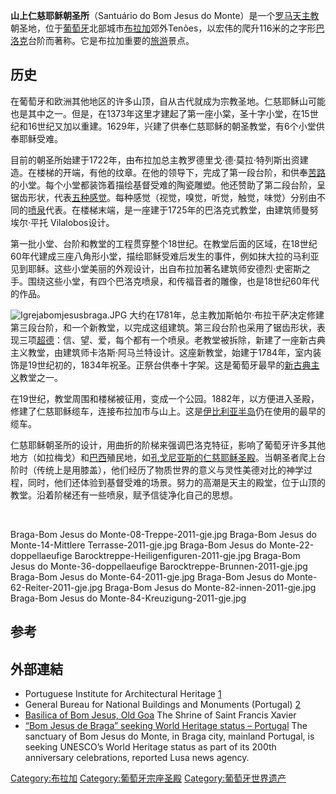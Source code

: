 {{Infobox UNESCO World Heritage Site
| WHS           = [[布拉加|布拉加]]山上仁慈耶穌朝聖所
| image         = Bom Jesus.jpg
| image_upright = 
| caption       = 山上仁慈耶穌朝聖所的樓梯和教堂
| location      = {{POR}}
| criteria      = {{UNESCO WHS type|(iv)}}(iv)
| ID            = 1590
| coordinates   = {{coord|41|33|17.8|N|8|22|37.3|W|format=dms|display=inline,title}}
| year          = 2019
| area          = {{convert|26|ha|acre|abbr=on}}
| buffer_zone   = {{convert|232|ha|acre|abbr=on}}
| locmapin      = Portugal
| map_caption   = 
}}
'''山上仁慈耶稣朝圣所'''（Santuário do Bom Jesus do Monte）是一个[[罗马天主教|罗马天主教]]朝圣地，位于[[葡萄牙|葡萄牙]]北部城市[[布拉加|布拉加]]郊外Tenões，以宏伟的爬升116米的之字形[[巴洛克|巴洛克]]台阶而著称。它是布拉加重要的[[旅游|旅游]]景点。

==历史==
在葡萄牙和欧洲其他地区的许多山顶，自从古代就成为宗教圣地。仁慈耶稣山可能也是其中之一。但是，在1373年这里才建起了第一座小棠，圣十字小堂，在15世纪和16世纪又加以重建。1629年，兴建了供奉仁慈耶稣的朝圣教堂，有6个小堂供奉耶稣受难。

目前的朝圣所始建于1722年，由布拉加总主教罗德里戈·德·莫拉·特列斯出资建造。在楼梯的开端，有他的纹章。在他的领导下，完成了第一段台阶，和供奉[[苦路|苦路]]的小堂。每个小堂都装饰着描绘基督受难的陶瓷雕塑。他还赞助了第二段台阶，呈锯齿形状，代表[[感觉|五种感觉]]。每种感觉（视觉，嗅觉，听觉，触觉，味觉）分别由不同的[[喷泉|喷泉]]代表。在楼梯末端，是一座建于1725年的巴洛克式教堂，由建筑师曼努埃尔·平托 Vilalobos设计。

第一批小堂、台阶和教堂的工程贯穿整个18世纪。在教堂后面的区域，在18世纪60年代建成三座八角形小堂，描绘耶稣受难后发生的事件，例如抹大拉的马利亚见到耶稣。这些小堂美丽的外观设计，出自布拉加著名建筑师安德烈·史密斯之手。围绕这些小堂，有四个巴洛克喷泉，和传福音者的雕像，也是18世纪60年代的作品。 

[[Image:Igrejabomjesusbraga.JPG|thumb]]
大约在1781年，总主教加斯帕尔·布拉干萨决定修建第三段台阶，和一个新教堂，以完成这组建筑。第三段台阶也采用了锯齿形状，表现三项[[超德|超德]]：信、望、爱，每个都有一个喷泉。老教堂被拆除，新建了一座新古典主义教堂，由建筑师卡洛斯·阿马兰特设计。这座新教堂，始建于1784年，室内装饰是19世纪初的，1834年祝圣。正祭台供奉十字架。这是葡萄牙最早的[[新古典主义建筑|新古典主义]]教堂之一。

在19世纪，教堂周围和楼梯被征用，变成一个公园。1882年，以方便进入圣殿，修建了仁慈耶稣缆车，连接布拉加市与山上。这是[[伊比利亚半岛|伊比利亚半岛]]仍在使用的最早的缆车。

仁慈耶稣朝圣所的设计，用曲折的阶梯来强调巴洛克特征，影响了葡萄牙许多其他地方（如拉梅戈）和[[巴西|巴西]]殖民地，如[[孔戈尼亚斯的仁慈耶稣圣殿|孔戈尼亚斯的仁慈耶稣圣殿]]。当朝圣者爬上台阶时（传统上是用膝盖），他们经历了物质世界的意义与灵性美德对比的神学过程，同时，他们还体验到基督受难的场景。努力的高潮是天主的殿堂，位于山顶的教堂。沿着阶梯还有一些喷泉，赋予信徒净化自己的思想。

<br><gallery class=center caption="山上仁慈耶稣朝圣所 - Bom Jesus do Monte">
Braga-Bom Jesus do Monte-08-Treppe-2011-gje.jpg
Braga-Bom Jesus do Monte-14-Mittlere Terrasse-2011-gje.jpg
Braga-Bom Jesus do Monte-22-doppellaeufige Barocktreppe-Heiligenfiguren-2011-gje.jpg
Braga-Bom Jesus do Monte-36-doppellaeufige Barocktreppe-Brunnen-2011-gje.jpg
Braga-Bom Jesus do Monte-64-2011-gje.jpg
Braga-Bom Jesus do Monte-62-Reiter-2011-gje.jpg
Braga-Bom Jesus do Monte-82-innen-2011-gje.jpg
Braga-Bom Jesus do Monte-84-Kreuzigung-2011-gje.jpg
</gallery>

==参考==
{{reflist}}

== 外部連結 ==
*Portuguese Institute for Architectural Heritage [https://web.archive.org/web/20060614104456/http://www.ippar.pt/]
*General Bureau for National Buildings and Monuments (Portugal) [https://web.archive.org/web/20150111072326/http://www.monumentos.pt/]
*[https://web.archive.org/web/20090831074329/http://www.bomjesus.in/ Basilica of Bom Jesus, Old Goa] The Shrine of Saint Francis Xavier
*[http://portuguese-american-journal.com/%E2%80%9Cbom-jesus-de-braga%E2%80%9D-seeking-world-heritage-status-%E2%80%93-unesco/ “Bom Jesus de Braga” seeking World Heritage status – Portugal] {{Wayback|url=http://portuguese-american-journal.com/%E2%80%9Cbom-jesus-de-braga%E2%80%9D-seeking-world-heritage-status-%E2%80%93-unesco/ |date=20120527012807 }} The sanctuary of Bom Jesus do Monte, in Braga city, mainland Portugal, is seeking UNESCO’s World Heritage status as part of its 200th anniversary celebrations, reported Lusa news agency.

[[Category:布拉加|Category:布拉加]]
[[Category:葡萄牙宗座圣殿|Category:葡萄牙宗座圣殿]]
[[Category:葡萄牙世界遗产|Category:葡萄牙世界遗产]]